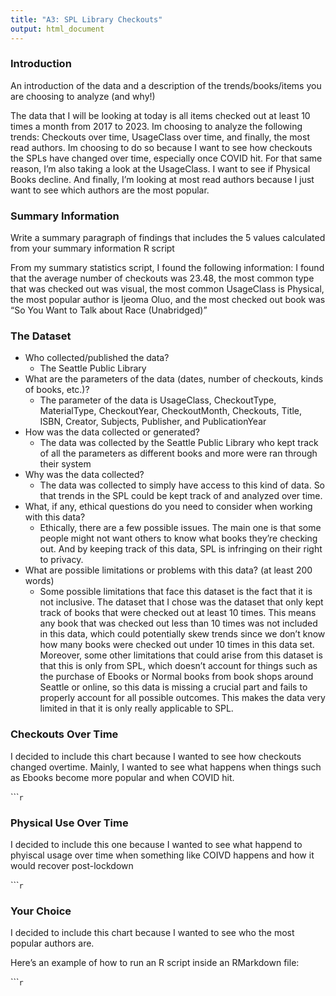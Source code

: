 ```yaml
---
title: "A3: SPL Library Checkouts"
output: html_document
---
```


### Introduction

An introduction of the data and a description of the trends/books/items you are choosing to analyze (and why!)

The data that I will be looking at today is all items checked out at least 10 times a month from 2017 to 2023. Im choosing to analyze the 
following trends: Checkouts over time, UsageClass over time, and finally, the most read authors. Im choosing to do so because I want to see how checkouts
the SPLs have changed over time, especially once COVID hit. For that same reason, I'm also taking a look at the UsageClass. I want to see if Physical
Books decline. And finally, I'm looking at most read authors because I just want to see which authors are the most popular.

### Summary Information

Write a summary paragraph of findings that includes the 5 values calculated from your summary information R script

From my summary statistics script, I found the following information: I found that the average number of checkouts was 23.48, the most common type
that was checked out was visual, the most common UsageClass is Physical, the most popular author is Ijeoma Oluo, and the most checked out book was
"So You Want to Talk about Race (Unabridged)"

### The Dataset

- Who collected/published the data?  
  - The Seattle Public Library
- What are the parameters of the data (dates, number of checkouts, kinds of books, etc.)?
  - The parameter of the data is UsageClass, CheckoutType, MaterialType, CheckoutYear, CheckoutMonth, Checkouts, Title, ISBN, Creator, Subjects,
  Publisher, and PublicationYear
- How was the data collected or generated?  
  - The data was collected by the Seattle Public Library who kept track of all the parameters as different books and more were ran through their system
- Why was the data collected?  
  - The data was collected to simply have access to this kind of data. So that trends in the SPL could be kept track of and analyzed over time.
- What, if any, ethical questions do you need to consider when working with this data?  
  - Ethically, there are a few possible issues. The main one is that some people might not want others to know what books they're checking out. And by 
  keeping track of this data, SPL is infringing on their right to privacy.
- What are possible limitations or problems with this data?   (at least 200 words)
  - Some possible limitations that face this dataset is the fact that it is not inclusive. The dataset that I chose was the dataset that only kept track
  of books that were checked out at least 10 times. This means any book that was checked out less than 10 times was not included in this data, which
  could potentially skew trends since we don't know how many books were checked out under 10 times in this data set. Moreover, some other limitations
  that could arise from this dataset is that this is only from SPL, which doesn't account for things such as the purchase of Ebooks or Normal books from
  book shops around Seattle or online, so this data is missing a crucial part and fails to properly account for all possible outcomes. This makes the
  data very limited in that it is only really applicable to SPL.


### Checkouts Over Time

I decided to include this chart because I wanted to see how checkouts changed overtime. Mainly, I wanted to see what happens when things such as Ebooks
become more popular and when COVID hit.

``````r
```

### Physical Use Over Time

I decided to include this one because I wanted to see what happend to phyiscal usage over time when something like COIVD happens and how it would recover
post-lockdown

``````r
```

### Your Choice

I decided to include this chart because I wanted to see who the most popular authors are.

Here's an example of how to run an R script inside an RMarkdown file:

``````r
```


